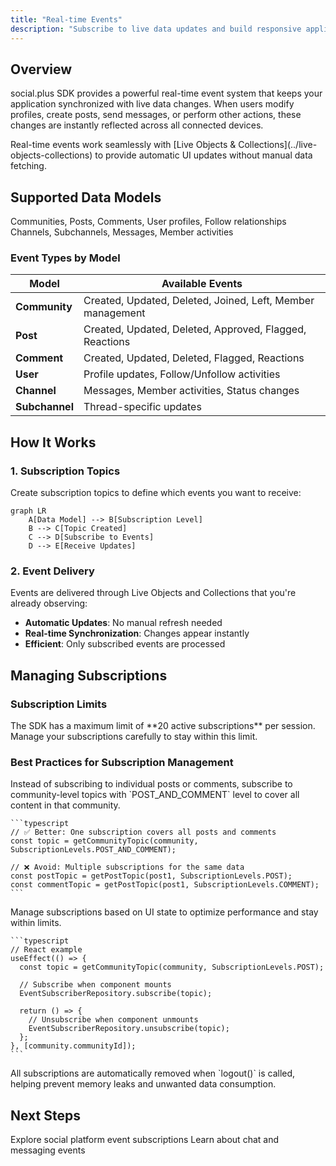 ```yaml
---
title: "Real-time Events"
description: "Subscribe to live data updates and build responsive applications with social.plus SDK real-time event system"
---
```


## Overview

social.plus SDK provides a powerful real-time event system that keeps your application synchronized with live data changes. When users modify profiles, create posts, send messages, or perform other actions, these changes are instantly reflected across all connected devices.

<Info>
Real-time events work seamlessly with [Live Objects & Collections](../live-objects-collections) to provide automatic UI updates without manual data fetching.
</Info>

## Supported Data Models

<CardGroup cols={2}>
  <Card title="Social Features" icon="users">
    Communities, Posts, Comments, User profiles, Follow relationships
  </Card>
  <Card title="Chat Features" icon="messages">
    Channels, Subchannels, Messages, Member activities
  </Card>
</CardGroup>

### Event Types by Model

| Model | Available Events |
|-------|------------------|
| **Community** | Created, Updated, Deleted, Joined, Left, Member management |
| **Post** | Created, Updated, Deleted, Approved, Flagged, Reactions |
| **Comment** | Created, Updated, Deleted, Flagged, Reactions |
| **User** | Profile updates, Follow/Unfollow activities |
| **Channel** | Messages, Member activities, Status changes |
| **Subchannel** | Thread-specific updates |

## How It Works

### 1. Subscription Topics

Create subscription topics to define which events you want to receive:

```mermaid
graph LR
    A[Data Model] --> B[Subscription Level]
    B --> C[Topic Created]
    C --> D[Subscribe to Events]
    D --> E[Receive Updates]
```

### 2. Event Delivery

Events are delivered through Live Objects and Collections that you're already observing:

- **Automatic Updates**: No manual refresh needed
- **Real-time Synchronization**: Changes appear instantly
- **Efficient**: Only subscribed events are processed


## Managing Subscriptions

### Subscription Limits

<Warning>
The SDK has a maximum limit of **20 active subscriptions** per session. Manage your subscriptions carefully to stay within this limit.
</Warning>

### Best Practices for Subscription Management

<AccordionGroup>
  <Accordion title="Use Higher-Level Topics">
    Instead of subscribing to individual posts or comments, subscribe to community-level topics with `POST_AND_COMMENT` level to cover all content in that community.
    
    ```typescript
    // ✅ Better: One subscription covers all posts and comments
    const topic = getCommunityTopic(community, SubscriptionLevels.POST_AND_COMMENT);
    
    // ❌ Avoid: Multiple subscriptions for the same data
    const postTopic = getPostTopic(post1, SubscriptionLevels.POST);
    const commentTopic = getPostTopic(post1, SubscriptionLevels.COMMENT);
    ```
  </Accordion>
  
  <Accordion title="Subscribe on Render, Unsubscribe on Leave">
    Manage subscriptions based on UI state to optimize performance and stay within limits.
    
    ```typescript
    // React example
    useEffect(() => {
      const topic = getCommunityTopic(community, SubscriptionLevels.POST);
      
      // Subscribe when component mounts
      EventSubscriberRepository.subscribe(topic);
      
      return () => {
        // Unsubscribe when component unmounts
        EventSubscriberRepository.unsubscribe(topic);
      };
    }, [community.communityId]);
    ```
  </Accordion>
  
  <Accordion title="Automatic Cleanup on Logout">
    All subscriptions are automatically removed when `logout()` is called, helping prevent memory leaks and unwanted data consumption.
  </Accordion>
</AccordionGroup>


## Next Steps

<CardGroup cols={2}>
  <Card title="Social Real-time Events" href="./social-realtime-events" icon="users">
    Explore social platform event subscriptions
  </Card>
  <Card title="Chat Real-time Events" href="./chat-realtime-events" icon="messages">
    Learn about chat and messaging events
  </Card>
</CardGroup>